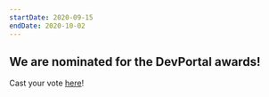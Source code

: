 ```yaml
---
startDate: 2020-09-15
endDate: 2020-10-02
---
```


## We are nominated for the DevPortal awards!

Cast your vote [here](https://devportalawards.org/nominees/2020/new-relic)!
